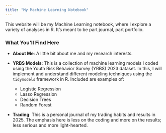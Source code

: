 ```yaml
---
title: "My Machine Learning Notebook"
---
```


This website will be my Machine Learning notebook, where I explore a variety of analyses in R. It's meant to be part journal, part portfolio.

### What You'll Find Here

- **About Me**: A little bit about me and my research interests.
-   **YRBS Models**: This is a collection of machine learning models I coded using the Youth Risk Behavior Survey (YRBS) 2023 dataset. In this, I will implement and understand different modeling techniques using the `tidymodels` framework in R. Included are examples of:

    -   Logistic Regression
    -   Lasso Regression
    -   Decision Trees
    -   Random Forest
    
- **Trading**: This is a personal journal of my trading habits and results in 2025. The emphasis here is less on the coding and more on the results; less serious and more light-hearted. 

